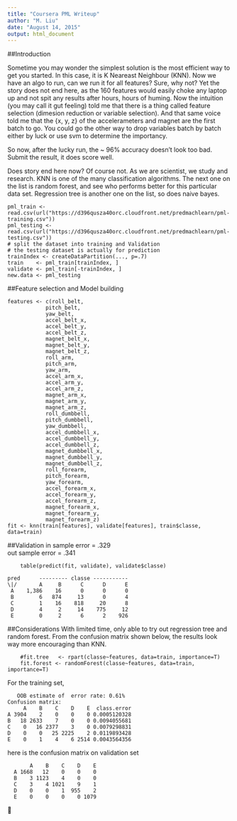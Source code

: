 ```yaml
---
title: "Coursera PML Writeup"
author: "M. Liu"
date: "August 14, 2015"
output: html_document
---
```


##Introduction

Sometime you may wonder the simplest solution is the most efficient way to get you started. In this case, it is K Neareast Neighbour (KNN). Now we have an algo to run, can we run it for all features? Sure, why not? Yet the story does not end here, as the 160 features would easily choke any laptop up and not spit any results after hours, hours of huming. Now the intuition (you may call it gut feeling) told me that there is a thing called feature selection (dimesion reduction or variable selection). And that same voice told me that the {x, y, z} of the accelerameters and magnet are the first batch to go. You could go the other way to drop variables batch by batch either by luck or use svm to determine the importancy.

So now, after the lucky run, the ~ 96% accuracy doesn’t look too bad. Submit the result, it does score well.

Does story end here now? Of course not. As we are scientist, we study and research. KNN is one of the many classification algorithms. The next one on the list is random forest, and see who performs better for this particular data set. Regression tree is another one on the list, so does naive bayes.

```
pml_train <- read.csv(url("https://d396qusza40orc.cloudfront.net/predmachlearn/pml-training.csv"))
pml_testing <- read.csv(url("https://d396qusza40orc.cloudfront.net/predmachlearn/pml-testing.csv"))
# split the dataset into training and Validation
# the testing dataset is actually for prediction
trainIndex <- createDataPartition(..., p=.7)
train    <- pml_train[trainIndex, ]
validate <- pml_train[-trainIndex, ]
new.data <- pml_testing
```


##Feature selection and Model building

```
features <- c(roll_belt,
			pitch_belt,
			yaw_belt,
			accel_belt_x,
			accel_belt_y,
			accel_belt_z,
			magnet_belt_x,
			magnet_belt_y,
			magnet_belt_z,
			roll_arm,
			pitch_arm,
			yaw_arm,
			accel_arm_x,
			accel_arm_y,
			accel_arm_z,
			magnet_arm_x,
			magnet_arm_y,
			magnet_arm_z,
			roll_dumbbell,
			pitch_dumbbell,
			yaw_dumbbell,
			accel_dumbbell_x,
			accel_dumbbell_y,
			accel_dumbbell_z,
			magnet_dumbbell_x,
			magnet_dumbbell_y,
			magnet_dumbbell_z,
			roll_forearm,
			pitch_forearm,
			yaw_forearm,
			accel_forearm_x,
			accel_forearm_y,
			accel_forearm_z,
			magnet_forearm_x,
			magnet_forearm_y,
			magnet_forearm_z)
fit <- knn(train[features], validate[features], train$classe, data=train)
```


##Validation
in sample error = .329  
out sample error = .341  

```
    table(predict(fit, validate), validate$classe)
```

    pred      --------- classe -----------
    \|/       A     B      C      D      E
     A    1,386    16      0      0      0
     B        6   874     13      0      4
     C        1    16    818     20      8
     D        4     2     14    775     12
     E        0     2      6      2    926


##Considerations
With limited time, only able to try out regression tree and random forest. From the confusion matrix shown below, the results look way more encouraging than KNN.

```
    #fit.tree   <- rpart(classe~features, data=train, importance=T)
    fit.forest <- randomForest(classe~features, data=train, importance=T)
```

For the training set,
```
   OOB estimate of  error rate: 0.61%
Confusion matrix:
     A    B    C    D    E  class.error
A 3904    2    0    0    0 0.0005120328
B   18 2633    7    0    0 0.0094055681
C    0   16 2377    3    0 0.0079298831
D    0    0   25 2225    2 0.0119893428
E    0    1    4    6 2514 0.0043564356
```
here is the confusion matrix on validation set
```
       A    B    C    D    E
  A 1668   12    0    0    0
  B    3 1123    4    0    0
  C    3    4 1021    9    1
  D    0    0    1  955    2
  E    0    0    0    0 1079
```



🖖



[1]: http://mikexl.github.io/machine-learning/coursera-pml.html
[2]: http://groupware.les.inf.puc-rio.br/har
[3]: https://class.coursera.org/predmachlearn-031/human_grading/view/courses/975200/assessments/4/submissions/36
[4]: https://github.com/MikeXL/CourseraPML
[5]: http://mikexl.github.io/CourseraPML/html "HTML Analysis file"
